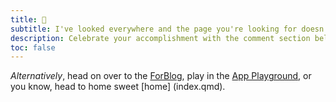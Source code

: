 ```yaml
---
title: 👀
subtitle: I've looked everywhere and the page you're looking for doesn't exist. 😕
description: Celebrate your accomplishment with the comment section below! 🎉
toc: false
---
```


_Alternatively_, head on over to the [ForBlog](forblog/index.qmd), play in the [App Playground](web_apps/index.qmd), or you know, head to home sweet [home]
(index.qmd).
